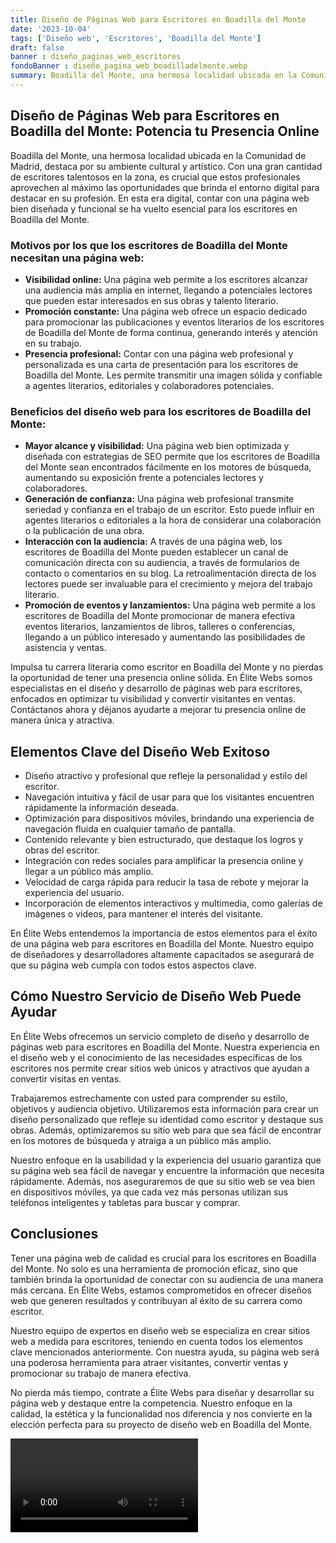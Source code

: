 ```yaml
---
title: Diseño de Páginas Web para Escritores en Boadilla del Monte
date: '2023-10-04'
tags: ['Diseño web', 'Escritores', 'Boadilla del Monte']
draft: false
banner : diseño_paginas_web_escritores
fondoBanner : diseño_pagina_web_boadilladelmonte.webp
summary: Boadilla del Monte, una hermosa localidad ubicada en la Comunidad de Madrid, destaca por su ambiente cultural y artístico. Con una gran cantidad de escritores talentosos en la zona, es crucial que estos profesionales aprovechen al máximo las oportunidades que brinda el entorno digital para destacar en su profesión. En esta era digital, contar con una página web bien diseñada y funcional se ha vuelto esencial para los escritores en Boadilla del Monte.
---
```


## **Diseño de Páginas Web para Escritores en Boadilla del Monte: Potencia tu Presencia Online**

Boadilla del Monte, una hermosa localidad ubicada en la Comunidad de Madrid, destaca por su ambiente cultural y artístico. Con una gran cantidad de escritores talentosos en la zona, es crucial que estos profesionales aprovechen al máximo las oportunidades que brinda el entorno digital para destacar en su profesión. En esta era digital, contar con una página web bien diseñada y funcional se ha vuelto esencial para los escritores en Boadilla del Monte.

### Motivos por los que los escritores de Boadilla del Monte necesitan una página web:

- **Visibilidad online:** Una página web permite a los escritores alcanzar una audiencia más amplia en internet, llegando a potenciales lectores que pueden estar interesados en sus obras y talento literario.
- **Promoción constante:** Una página web ofrece un espacio dedicado para promocionar las publicaciones y eventos literarios de los escritores de Boadilla del Monte de forma continua, generando interés y atención en su trabajo.
- **Presencia profesional:** Contar con una página web profesional y personalizada es una carta de presentación para los escritores de Boadilla del Monte. Les permite transmitir una imagen sólida y confiable a agentes literarios, editoriales y colaboradores potenciales.

### Beneficios del diseño web para los escritores de Boadilla del Monte:

- **Mayor alcance y visibilidad:** Una página web bien optimizada y diseñada con estrategias de SEO permite que los escritores de Boadilla del Monte sean encontrados fácilmente en los motores de búsqueda, aumentando su exposición frente a potenciales lectores y colaboradores.
- **Generación de confianza:** Una página web profesional transmite seriedad y confianza en el trabajo de un escritor. Esto puede influir en agentes literarios o editoriales a la hora de considerar una colaboración o la publicación de una obra.
- **Interacción con la audiencia:** A través de una página web, los escritores de Boadilla del Monte pueden establecer un canal de comunicación directa con su audiencia, a través de formularios de contacto o comentarios en su blog. La retroalimentación directa de los lectores puede ser invaluable para el crecimiento y mejora del trabajo literario.
- **Promoción de eventos y lanzamientos:** Una página web permite a los escritores de Boadilla del Monte promocionar de manera efectiva eventos literarios, lanzamientos de libros, talleres o conferencias, llegando a un público interesado y aumentando las posibilidades de asistencia y ventas.

Impulsa tu carrera literaria como escritor en Boadilla del Monte y no pierdas la oportunidad de tener una presencia online sólida. En Élite Webs somos especialistas en el diseño y desarrollo de páginas web para escritores, enfocados en optimizar tu visibilidad y convertir visitantes en ventas. Contáctanos ahora y déjanos ayudarte a mejorar tu presencia online de manera única y atractiva.

<GifSeo />

<Cta />

## Elementos Clave del Diseño Web Exitoso

- Diseño atractivo y profesional que refleje la personalidad y estilo del escritor.
- Navegación intuitiva y fácil de usar para que los visitantes encuentren rápidamente la información deseada.
- Optimización para dispositivos móviles, brindando una experiencia de navegación fluida en cualquier tamaño de pantalla.
- Contenido relevante y bien estructurado, que destaque los logros y obras del escritor.
- Integración con redes sociales para amplificar la presencia online y llegar a un público más amplio.
- Velocidad de carga rápida para reducir la tasa de rebote y mejorar la experiencia del usuario.
- Incorporación de elementos interactivos y multimedia, como galerías de imágenes o videos, para mantener el interés del visitante.

En Élite Webs entendemos la importancia de estos elementos para el éxito de una página web para escritores en Boadilla del Monte. Nuestro equipo de diseñadores y desarrolladores altamente capacitados se asegurará de que su página web cumpla con todos estos aspectos clave.

## Cómo Nuestro Servicio de Diseño Web Puede Ayudar

En Élite Webs ofrecemos un servicio completo de diseño y desarrollo de páginas web para escritores en Boadilla del Monte. Nuestra experiencia en el diseño web y el conocimiento de las necesidades específicas de los escritores nos permite crear sitios web únicos y atractivos que ayudan a convertir visitas en ventas.

Trabajaremos estrechamente con usted para comprender su estilo, objetivos y audiencia objetivo. Utilizaremos esta información para crear un diseño personalizado que refleje su identidad como escritor y destaque sus obras. Además, optimizaremos su sitio web para que sea fácil de encontrar en los motores de búsqueda y atraiga a un público más amplio.

Nuestro enfoque en la usabilidad y la experiencia del usuario garantiza que su página web sea fácil de navegar y encuentre la información que necesita rápidamente. Además, nos aseguraremos de que su sitio web se vea bien en dispositivos móviles, ya que cada vez más personas utilizan sus teléfonos inteligentes y tabletas para buscar y comprar.

## Conclusiones

Tener una página web de calidad es crucial para los escritores en Boadilla del Monte. No solo es una herramienta de promoción eficaz, sino que también brinda la oportunidad de conectar con su audiencia de una manera más cercana. En Élite Webs, estamos comprometidos en ofrecer diseños web que generen resultados y contribuyan al éxito de su carrera como escritor.

Nuestro equipo de expertos en diseño web se especializa en crear sitios web a medida para escritores, teniendo en cuenta todos los elementos clave mencionados anteriormente. Con nuestra ayuda, su página web será una poderosa herramienta para atraer visitantes, convertir ventas y promocionar su trabajo de manera efectiva.

No pierda más tiempo, contrate a Élite Webs para diseñar y desarrollar su página web y destaque entre la competencia. Nuestro enfoque en la calidad, la estética y la funcionalidad nos diferencia y nos convierte en la elección perfecta para su proyecto de diseño web en Boadilla del Monte.

<Video />

<CtaBot job='Escritores' city='Boadilla del Monte'/>

<Gmaps query='Boadilla del Monte+españa+maps' />